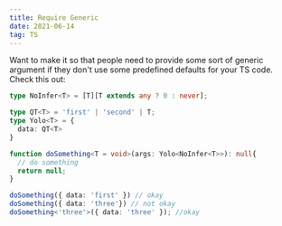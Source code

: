 ```yaml
---
title: Require Generic
date: 2021-06-14
tag: TS
---
```



Want to make it so that people need to provide some sort of generic argument
if they don't use some predefined defaults for your TS code. Check this out:

```ts
type NoInfer<T> = [T][T extends any ? 0 : never];

type QT<T> = 'first' | 'second' | T;
type Yolo<T> = {
  data: QT<T>
}

function doSomething<T = void>(args: Yolo<NoInfer<T>>): null{
  // do something
  return null;
}

doSomething({ data: 'first' }) // okay
doSomething({ data: 'three'}) // not okay
doSomething<'three'>({ data: 'three' }); //okay
```
